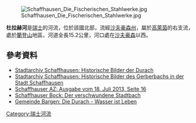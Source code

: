 {{Coord|47|46|50|N|8|34|49|E|display=title}}
[[Image:Schaffhausen_Die_Fischerischen_Stahlwerke.jpg|right]]

'''杜拉赫河'''是[[瑞士|瑞士]]的河流，位於該國北部，流經[[沙夫豪森州|沙夫豪森州]]，屬於[[高萊茵|高萊茵]]的右支流，處於[[蘭登山|蘭登山]]地區，河道全長15.2公里，河口處在[[沙夫豪森|沙夫豪森]]以西。

==參考資料==
* [http://www.stadtarchiv-schaffhausen.ch/daten/sharch3_d6.php?startSequence=1&level1_ID=9&level2_ID=19&level3_ID=357&level4_ID=2239&level5_ID=3706 Stadtarchiv Schaffhausen: Historische Bilder der Durach] {{Wayback|url=http://www.stadtarchiv-schaffhausen.ch/daten/sharch3_d6.php?startSequence=1&level1_ID=9&level2_ID=19&level3_ID=357&level4_ID=2239&level5_ID=3706 |date=20210121193052 }}
* [http://www.stadtarchiv-schaffhausen.ch/daten/sharch3_d6.php?startSequence=1&level1_ID=9&level2_ID=19&level3_ID=357&level4_ID=2239&level5_ID=3709 Stadtarchiv Schaffhausen: Historische Bilder des Gerberbachs in der Stadt Schaffhausen] {{Wayback|url=http://www.stadtarchiv-schaffhausen.ch/daten/sharch3_d6.php?startSequence=1&level1_ID=9&level2_ID=19&level3_ID=357&level4_ID=2239&level5_ID=3709 |date=20210121065006 }}
* [http://www.shaz.ch/pdf/2013/Ausgabe_29_18._Juli.pdf Schaffhauser AZ: Ausgabe vom 18. Juli 2013, Seite 16] {{Wayback|url=http://www.shaz.ch/pdf/2013/Ausgabe_29_18._Juli.pdf |date=20160304121549 }}
* [http://www.bockonline.ch/september---dezember-2007/kw-43-07/der-verschwundene-stadtbach/index.html Schaffhauser Bock: Der verschwundene Stadtbach] {{Wayback|url=http://www.bockonline.ch/september---dezember-2007/kw-43-07/der-verschwundene-stadtbach/index.html |date=20160304134312 }}
* [http://www.bargen.ch/pages/kanzlei/tourismus/durach.php Gemeinde Bargen: Die Durach - Wasser ist Leben] {{Wayback|url=http://www.bargen.ch/pages/kanzlei/tourismus/durach.php |date=20210121214652 }}

{{Switzerland-geo-stub}}
[[Category:瑞士河流|Category:瑞士河流]]